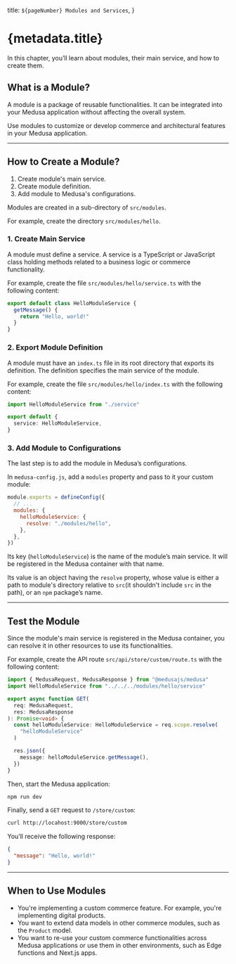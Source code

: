   title: `${pageNumber} Modules and Services`,
}

# {metadata.title}

In this chapter, you’ll learn about modules, their main service, and how to create them.

## What is a Module?

A module is a package of reusable functionalities. It can be integrated into your Medusa application without affecting the overall system.

Use modules to customize or develop commerce and architectural features in your Medusa application.

---

## How to Create a Module?

<Note title="Steps Summary">

1. Create module's main service.
2. Create module definition.
3. Add module to Medusa's configurations.

</Note>

Modules are created in a sub-directory of `src/modules`.

For example, create the directory `src/modules/hello`.

### 1. Create Main Service

A module must define a service. A service is a TypeScript or JavaScript class holding methods related to a business logic or commerce functionality.

For example, create the file `src/modules/hello/service.ts` with the following content:

```ts title="src/modules/hello/service.ts"
export default class HelloModuleService {
  getMessage() {
    return "Hello, world!"
  }
}
```

### 2. Export Module Definition

A module must have an `index.ts` file in its root directory that exports its definition. The definition specifies the main service of the module.

For example, create the file `src/modules/hello/index.ts` with the following content:

```ts title="src/modules/hello.index.ts" highlights={[["4", "", "The main service of the module."]]}
import HelloModuleService from "./service"

export default {
  service: HelloModuleService,
}
```

### 3. Add Module to Configurations

The last step is to add the module in Medusa’s configurations.

In `medusa-config.js`, add a `modules` property and pass to it your custom module:

```js title="medusa-config.js" highlights={[["4", "helloModuleService", "The key of the main service to be registered in the Medusa container."]]}
module.exports = defineConfig({
  // ...
  modules: {
    helloModuleService: {
      resolve: "./modules/hello",
    },
  },
})
```

Its key (`helloModuleService`) is the name of the module’s main service. It will be registered in the Medusa container with that name.

Its value is an object having the `resolve` property, whose value is either a path to module's directory relative to `src`(it shouldn't include `src` in the path), or an `npm` package’s name.

---

## Test the Module

Since the module's main service is registered in the Medusa container, you can resolve it in other resources to use its functionalities.

For example, create the API route `src/api/store/custom/route.ts` with the following content:

```ts title="src/api/store/custom/route.ts"
import { MedusaRequest, MedusaResponse } from "@medusajs/medusa"
import HelloModuleService from "../../../modules/hello/service"

export async function GET(
  req: MedusaRequest,
  res: MedusaResponse
): Promise<void> {
  const helloModuleService: HelloModuleService = req.scope.resolve(
    "helloModuleService"
  )

  res.json({
    message: helloModuleService.getMessage(),
  })
}
```

Then, start the Medusa application:

```bash npm2yarn
npm run dev
```

Finally, send a `GET` request to `/store/custom`:

```bash apiTesting testApiUrl="http://localhost:9000/store/custom" testApiMethod="GET"
curl http://locahost:9000/store/custom
```

You’ll receive the following response:

```json
{
  "message": "Hello, world!"
}
```

---

## When to Use Modules

<Note title="Use modules when" type="success">

- You're implementing a custom commerce feature. For example, you're implementing digital products.
- You want to extend data models in other commerce modules, such as the `Product` model.
- You want to re-use your custom commerce functionalities across Medusa applications or use them in other environments, such as Edge functions and Next.js apps.

</Note>
